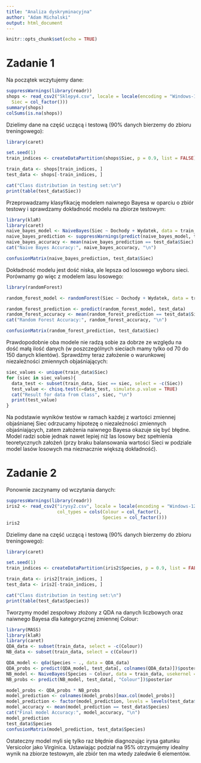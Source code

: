 ---
title: "Analiza dyskryminacyjna"
author: "Adam Michalski"
output: html_document
---

```{r setup, include=FALSE}
knitr::opts_chunk$set(echo = TRUE)
```

# Zadanie 1
Na początek wczytujemy dane:

```{r wczytanie danych o sklepach}
suppressWarnings(library(readr))
shops <- read_csv2("Sklepy4.csv", locale = locale(encoding = "Windows-1250"), col_types = cols(
  Siec = col_factor()))
summary(shops)
colSums(is.na(shops))
```

Dzielimy dane na część uczącą i testową (90% danych bierzemy do zbioru treningowego):

```{r podzial danych o sklepach na zbior uczacy i testowy}
library(caret)

set.seed(1)
train_indices <- createDataPartition(shops$Siec, p = 0.9, list = FALSE)

train_data <- shops[train_indices, ]
test_data <- shops[-train_indices, ]

cat("Class distribution in testing set:\n")
print(table(test_data$Siec))
```

Przeprowadzamy klasyfikację modelem naiwnego Bayesa w oparciu o zbiór testowy i sprawdzamy dokładność modelu na zbiorze testowym:

```{r klasyfikacja naiwnym Bayesem}
library(klaR) 
library(caret)
naive_bayes_model <- NaiveBayes(Siec ~ Dochody + Wydatek, data = train_data, usekernel = TRUE)
naive_bayes_prediction <- suppressWarnings(predict(naive_bayes_model, test_data)$class)
naive_bayes_accuracy <- mean(naive_bayes_prediction == test_data$Siec)
cat("Naive Bayes Accuracy:", naive_bayes_accuracy, "\n")

confusionMatrix(naive_bayes_prediction, test_data$Siec)
```

Dokładność modelu jest dość niska, ale lepsza od losowego wyboru sieci. Porównamy go więc z modelem lasu losowego:

```{r klasyfikacja lasem losowym}
library(randomForest)

random_forest_model <- randomForest(Siec ~ Dochody + Wydatek, data = train_data)

random_forest_prediction <- predict(random_forest_model, test_data)
random_forest_accuracy <- mean(random_forest_prediction == test_data$Siec)
cat("Random Forest Accuracy:", random_forest_accuracy, "\n")

confusionMatrix(random_forest_prediction, test_data$Siec)
```

Prawdopodobnie oba modele nie radzą sobie za dobrze ze względu na dość małą ilość danych (w poszczególnych sieciach mamy tylko od 70 do 150 danych klientów). Sprawdźmy teraz założenie o warunkowej niezależności zmiennych objaśniających:

```{r}
siec_values <- unique(train_data$Siec)
for (siec in siec_values){
  data_test <- subset(train_data, Siec == siec, select = -c(Siec))  
  test_value <- chisq.test(x=data_test, simulate.p.value = TRUE)
  cat("Result for data from Class", siec, "\n")
  print(test_value)
}
```

Na podstawie wyników testów w ramach każdej z wartości zmiennej objaśnianej Siec odrzucamy hipotezę o niezależności zmiennych objaśniających, zatem założenia naiwnego Bayesa okazuje się być błędne. Model radzi sobie jednak nawet lepiej niż las losowy bez spełnienia teoretycznych założeń (przy braku balansowania wartości Sieci w podziale model lasów losowych ma nieznacznie większą dokładność).

# Zadanie 2
Ponownie zaczynamy od wczytania danych:

```{r}
suppressWarnings(library(readr))
iris2 <- read_csv2("irysy2.csv", locale = locale(encoding = "Windows-1250"),
                   col_types = cols(Colour = col_factor(),
                                    Species = col_factor()))
iris2
```

Dzielimy dane na część uczącą i testową (90% danych bierzemy do zbioru treningowego):

```{r podzial danych o irysach na zbior uczacy i testowy}
library(caret)

set.seed(1)
train_indices <- createDataPartition(iris2$Species, p = 0.9, list = FALSE)

train_data <- iris2[train_indices, ]
test_data <- iris2[-train_indices, ]

cat("Class distribution in testing set:\n")
print(table(test_data$Species))
```
Tworzymy model zespołowy złożony z QDA na danych liczbowych oraz naiwnego Bayesa dla kategorycznej zmiennej Colour:

```{r klasyfikacja przy pomocy QDA i naiwnego Bayesa}
library(MASS)
library(klaR)
library(caret)
QDA_data <- subset(train_data, select = -c(Colour))
NB_data <- subset(train_data, select = c(Colour))

QDA_model <- qda(Species ~ ., data = QDA_data)
QDA_probs <- predict(QDA_model, test_data[, colnames(QDA_data)])$posterior
NB_model <- NaiveBayes(Species ~ Colour, data = train_data, usekernel = TRUE)
NB_probs <- predict(NB_model, test_data[, "Colour"])$posterior

model_probs <- QDA_probs * NB_probs
model_prediction <- colnames(model_probs)[max.col(model_probs)]
model_prediction <- factor(model_prediction, levels = levels(test_data$Species))
model_accuracy <- mean(model_prediction == test_data$Species)
cat("Final model Accuracy:", model_accuracy, "\n")
model_prediction
test_data$Species
confusionMatrix(model_prediction, test_data$Species)
```

Ostateczny model myli się tylko raz błędnie diagnozując irysa gatunku Versicolor jako Virginica. Ustawiając podział na 95% otrzymujemy idealny wynik na zbiorze testowym, ale zbiór ten ma wtedy zaledwie 6 elementów.

